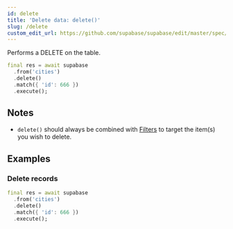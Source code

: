```yaml
---
id: delete
title: 'Delete data: delete()'
slug: /delete
custom_edit_url: https://github.com/supabase/supabase/edit/master/spec/supabase_dart_v1_legacy.yml
---
```



Performs a DELETE on the table.

```dart
final res = await supabase
  .from('cities')
  .delete()
  .match({ 'id': 666 })
  .execute();
```

## Notes

- `delete()` should always be combined with [Filters](/docs/reference/dart/using-filters) to target the item(s) you wish to delete.

## Examples

### Delete records

```dart
final res = await supabase
  .from('cities')
  .delete()
  .match({ 'id': 666 })
  .execute();
```
